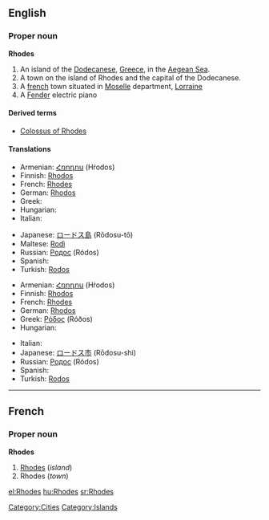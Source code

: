 ==English==
{{wikipedia}}

===Proper noun===
'''Rhodes'''

# An island of the [[Dodecanese]], [[Greece]], in the [[Aegean Sea]].
# A town on the island of Rhodes and the capital of the Dodecanese.
# A [[france|french]] town situated in [[w:Moselle|Moselle]] department, [[w:Lorraine|Lorraine]]
# A [[Fender]] electric piano

====Derived terms====
*[[Colossus of Rhodes]]

====Translations====
{{trans-top|island}}
* Armenian: [[Հռոդոս]] (Hṙodos)
* Finnish: [[Rhodos]]
* French: [[Rhodes#French|Rhodes]]<!--confirmed correct by Paul G on 2006-03-11; source: Petit Larousse, 1989-->
* German: [[Rhodos]]
* Greek: {{t+|el|Ρόδος|f|tr=Róðos|sc=Grek}}
* Hungarian: {{t-|hu|Rhodosz}}
* Italian: {{t-|it|Rodi|f}}
{{trans-mid}}
* Japanese: [[ロードス島]] (Rōdosu-tō)
* Maltese: [[Rodì]]
* Russian: [[Родос]] (Ródos) {{m}}
* Spanish: {{t-|es|Rodas|m}}
* Turkish: [[Rodos]]
{{trans-bottom}}

{{trans-top|capital of the Dodecanese}}
* Armenian: [[Հռոդոս]] (Hṙodos)
* Finnish: [[Rhodos]]
* French: [[Rhodes#French|Rhodes]]<!--confirmed correct by Paul G on 2006-03-11; source: Petit Larousse, 1989-->
* German: [[Rhodos]]
* Greek: [[Ρόδος]] (Róðos) {{f}}
* Hungarian: {{t-|hu|Rhodosz}}
{{trans-mid}}
* Italian: {{t-|it|Rodi|f}}
* Japanese: [[ロードス市]] (Rōdosu-shi)
* Russian: [[Родос]] (Ródos) {{m}}
* Spanish: {{t-|es|Rodas|m}}
* Turkish: [[Rodos]]
{{trans-bottom}}

----

==French==

===Proper noun===
'''Rhodes'''

# [[Rhodes#English|Rhodes]] (''island'')
# Rhodes (''town'')

[[Category:Cities]]
[[Category:Islands]]

[[el:Rhodes]]
[[hu:Rhodes]]
[[sr:Rhodes]]